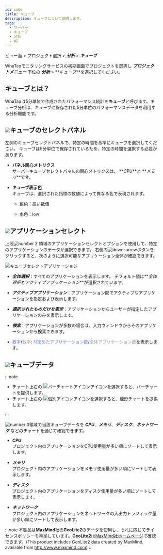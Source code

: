 ```yaml
---
id: cube
title: キューブ
description: キューブについて説明します。
tags:
  - サーバー
  - キューブ
  - 分析
  - UI
---
```




ビュー面 > プロジェクト選択 > **_分析_** > **_キューブ_**

WhaTapモニタリングサービスの初期画面でプロジェクトを選択し **_プロジェクトメニュー_** 下位の **_分析_** > **_キューブ_**を選択してください。 

<!-- 여기서 국가별 접속, 히트맵, 트랜잭션, TOP 트랜잭션, TPS, 응답 시간, 자원 사용 정보를 제공합니다. -->

## キューブとは？

WhaTapは5分単位で作成されたパフォーマンス統計を**キューブ**と呼びます。キューブ分析は、キューブに保存された5分単位のパフォーマンスデータを利用する分析機能です。

<ProdImg img='cube.png' desc='큐브' />

## ![](/img/number-01.png)キューブのセレクトパネル

左側のキューブセレクトパネルで、特定の時間を基準にキューブを選択してください。 キューブは5分単位で保存されているため、特定の時間を選択する必要があります。 

-   **パネル関心メトリクス**<br/>
    サーバーキューブセレクトパネルの関心メトリクスは、 **_CPU_**と **_メモリ_**です。

<!-- 이미지 및 패널 지표 안내는 재기술 필요해서 현재는 생략 상태 -->

-   **キューブ表示色**<br/>
    キューブは、選択された指標の数値によって異なる色で表現されます。

    -   <span class='highfg'>藍色</span>：<span class='highfg'>高い数値</span>

    -   <span class='lowfg'> 水色</span>：<span class='lowfg'>low</span>

## ![](/img/number-02.png)アプリケーションセレクト

上段![number 2](/img/number-02.png) 領域のアプリケーションセレクトオプションを使用して、特定のアプリケーションのデータが選択できます。 右側の![down-arrow](/img/down-arrow.svg)ボタンをクリックすると、次のように選択可能なアプリケーション全体が確認できます。 

![キューブセレクトアプリケーション](/img/cube-select-app.png)

-   **_全体選択_**：すべてのアプリケーションを表示します。 デフォルト値は**_全体選択_**と**_アクティブアプリケーション_**が選択されています。 

-   **_アクティブアプリケーション_**：アプリケーション間でアクティブなアプリケーションを指定および表示します。 

-   **_選択されたものだけを表示_**：アプリケーションからユーザーが指定したアプリケーションのみを表示します。 

-   **_検索_**：アプリケーションが多数の場合は、入力ウィンドウからそのアプリケーションから検索できます。

-   <font color='5B7DEC'>数字</font>/<font color='979797'>数字</font>: <font color='5B7DEC'>지定めたアプリケーション数</font>/<font color='979797'>全体アプリケーション数</font>を表示します。

<!-- ![cube-select-apm-data](https://img.whatap.io/media/images/Screenshot_2020-12-15_W_JAVA_DEMO_5490_-_Application_Monitoring21.png) -->

## ![](/img/number-03.png)キューブデータ

<!-- 상기와 같이 현재는 생략 상태 -->

:::note

-   チャート上右の ![バーチャートアイコン](/img/ic-dashboard-bar-chart.svg)アイコンを選択すると、バーチャートを提供します。 
-   チャート上右の ![個別アイコン](/img/ic-multiline-chart.svg)アイコンを選択すると、線形チャートを提供します。

:::

![number 3](/img/number-03.png)領域で当該キューブデータを **_CPU_**、**_メモリ_**、**_ディスク_**、**_ネットワーク_** などのチャートを通じて確認できます。

-   **_CPU_**\
    プロジェクト内のアプリケーションをCPU使用量が多い順にソートして表示します。 

-   **_メモリ_**\
    プロジェクト内のアプリケーションをメモリ使用量が多い順にソートして表示します。

-   **_ディスク_**\
    プロジェクト内のアプリケーションをディスク使用量が多い順にソートして表示します。

-   **_ネットワーク_**\
    プロジェクト内のアプリケーションをネットワークの入出力トラフィック量が多い順にソートして表示します。

:::note
本製品は**MaxMind**社の**GeoLite2**のデータを使用し、それに応じてライセンスポリシーを準拠しています。**GeoLite2**は[MaxMind社ホームページ](http://www.maxmind.com)で確認できます。(This product includes GeoLite2 data created by MaxMind, available from http://www.maxmind.com)
:::
